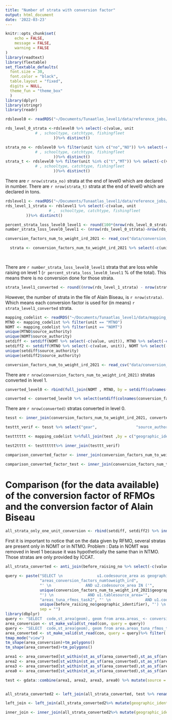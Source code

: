 ```yaml
---
title: "Number of strata with conversion factor"
output: html_document
date: '2022-03-23'
---
```


```r
knitr::opts_chunk$set(
	echo = FALSE,
	message = FALSE,
	warning = FALSE
)
library(readtext)
library(flextable)
set_flextable_defaults(
  font.size = 30,
  font.color = "black",
  table.layout = "fixed",
  digits = NULL,
  theme_fun = "theme_box"
  )
library(dplyr)
library(stringr)
library(readr)
```

```r
rdslevel0 <- readRDS("~/Documents/Tunaatlas_level1/data/reference_jobs/entities/global_catch_firms_Old_with_step_rds_level0/Markdown/OverlappingIATTCWCPFC/rds.rds")

rds_level_0_strata <-rdslevel0 %>% select(-c(value, unit
             # , schooltype, catchtype, fishingfleet
                     ))%>% distinct()

strata_no <- rdslevel0 %>% filter(unit %in% c("no","NO")) %>% select(-c(value, unit
             # , schooltype, catchtype, fishingfleet
                     ))%>% distinct()
strata_t <- rdslevel0 %>% filter(unit %in% c("t","MT")) %>% select(-c(value, unit
             # , schooltype, catchtype, fishingfleet
                     ))%>% distinct()
```

There are `r nrow(strata_no)` strata at the end of level0 which are declared in number.
There are `r nrow(strata_t)` strata at the end of level0 which are declared in tons.


```r
rdslevel1 <- readRDS("~/Documents/Tunaatlas_level1/data/reference_jobs/entities/global_catch_firms_Old_with_step_rds_level0/Markdown/level1raising/rds.rds")
rds_level_1_strata <- rdslevel1 %>% select(-c(value, unit
                   # ,  schooltype, catchtype, fishingfleet
         ))%>% distinct()

percent_strata_loss_level0_level1 <- round(100*(nrow(rds_level_0_strata)-nrow(rds_level_1_strata))/nrow(rdslevel0))
number_strata_loss_level0_level1 <- (nrow(rds_level_0_strata)-nrow(rds_level_1_strata))

conversion_factors_num_to_weight_ird_2021 <- read_csv("data/conversion_factors_num_to_weight_ird_2021.csv") 

  strata <- conversion_factors_num_to_weight_ird_2021 %>% select(-c(unit,conversion_factor, unit_target)) %>% distinct()

  
```

There are `r number_strata_loss_level0_level1` strata that are loss while raising on level 1 (`r percent_strata_loss_level0_level1` % of the total). This means there is no conversion done for those strata.

```r
strata_level1_converted <- round((nrow(rds_level_1_strata) - nrow(strata_t))/nrow(strata))
```


However, the number of strata in the file of Alain Biseau, is `r nrow(strata)`. Which means each conversion factor is used for (in means) `r strata_level1_converted` strata.

```r
mapping_codelist <- readRDS("~/Documents/Tunaatlas_level1/data/mapping_codelist.rds")
MTNO <- mapping_codelist %>% filter(unit == "MTNO")
NOMT <- mapping_codelist %>% filter(unit == "NOMT")
unique(MTNO$source_authority)
unique(NOMT$source_authority)
setdiff <- setdiff(NOMT %>% select(-c(value, unit)), MTNO %>% select(-c(value, unit)))
setdiff2 <- setdiff(MTNO %>% select(-c(value, unit)), NOMT %>% select(-c(value, unit)))
unique(setdiff$source_authority)
unique(setdiff2$source_authority)

conversion_factors_num_to_weight_ird_2021 <- read_csv("data/conversion_factors_num_to_weight_ird_2021.csv")%>% mutate_if(is.Date, as.character)
```

There are `r nrow(conversion_factors_num_to_weight_ird_2021)` stratas converted in level 1.

```r
converted_level0 <- rbind(full_join(NOMT , MTNO, by = setdiff(colnames(MTNO), c("value", "unit") )) %>% rename(NO =value.x, MT = value.y) %>% select(-c(unit.y, unit.x)), full_join(MTNO , NOMT, by = setdiff(colnames(MTNO), c("value", "unit") )) %>% rename(MT =value.x, NO = value.y) %>% select(-c(unit.y, unit.x)))%>% distinct() %>% mutate(conversion_factor = MT/NO) %>% full_join(test, by = c("geographic_identifier"="code")) %>% mutate(geographic_identifier = source) 

converted <- converted_level0 %>% select(setdiff(colnames(conversion_factors_num_to_weight_ird_2021),c("unit", "unit_target")))%>% distinct()
```

There are `r nrow(converted)` stratas converted in level 0.

```r
tesst <- inner_join(conversion_factors_num_to_weight_ird_2021, converted, by = c("gear", "source_authority", "species", "geographic_identifier", "time_start", "time_end")) %>% rename(alain_conversion_factor =conversion_factor.x, rfmo_conversion_factor = conversion_factor.y)

testtt_verif <- tesst %>% select("gear",                 "source_authority",     "species",              "geographic_identifier","time_start",  "time_end"  ) %>% mutate(geographic_identifier = as.character(geographic_identifier))

testttttt <- mapping_codelist %>%full_join(test ,by = c("geographic_identifier"= "code")) %>% mutate(geographic_identifier2 = geographic_identifier, geographic_identifier = as.character(source))

test2tttt <- testttttt%>% inner_join(testtt_verif)

```



```r
comparison_converted_factor <- inner_join(conversion_factors_num_to_weight_ird_2021%>% mutate_if(is.Date, as.character),converted_level0, by = c("gear", "time_start", "time_end", "geographic_identifier", "species"))

comparison_converted_factor_test <- inner_join(conversion_factors_num_to_weight_ird_2021%>% mutate_if(is.Date, as.character),converted_level0, by = c("gear", "time_start", "time_end", "species"))


```

# Comparison (for the data available) of the conversion factor of RFMOs and the conversion factor of Alain Biseau

```r
all_strata_only_one_unit_conversion <- rbind(setdiff, setdiff2) %>% inner_join(rbind(NOMT, MTNO))
```

First it is important to notice that on the data given by RFMO, several stratas are present only in NOMT or in NTMO.
Problem : Data in NOMT was removed in level 1 because it was hypothetically the same than in NTMO.
Those stratas are only provided by ICCAT.

```r
all_strata_converted <- anti_join(before_raising_no %>% select(-c(value, unit)),all_strata_only_one_unit_conversion %>% select(-c(value, unit))) %>% distinct()
```

```r
query <- paste("SELECT \n               u1.codesource_area as geographic_identifier,\n               u2.codesource_area as conv_factor_df_geo_id\n             FROM\n               area.area_labels u1,\n               area.area_labels u2\n             WHERE \n               u2.tablesource_area='", 
               "areas_conversion_factors_numtoweigth_ird", 
               "' \n               AND u2.codesource_area IN ('", 
               unique(conversion_factors_num_to_weight_ird_2021$geographic_identifier), 
               "') \n               AND u1.tablesource_area='", 
               "areas_tuna_rfmos_task2", "' \n               AND u1.codesource_area IN ('", 
               unique(before_raising_no$geographic_identifier), "') \n               AND ST_Contains(u2.geom, u1.geom)", 
               sep = "")
library(dbplyr)
query <- "SELECT  code,st_area(geom), geom from area.areas_ <- conversion_factors_numtoweigth_ird"
area_conversion <- st_make_valid(st_read(con, query = query))
query <- "SELECT  code,st_area(geom), geom from area.areas_tuna_rfmos_task2"
area_converted <- st_make_valid(st_read(con, query = query)%>% filter(!st_is_empty(.)))
tmap_mode("view")
tm_shape(area_conversion)+tm_polygons()
tm_shape(area_converted)+tm_polygons()

area1 <- area_converted[st_within(st_as_sf(area_converted),st_as_sf(area_conversion %>% filter(code == 1))) %>% lengths >0,]
area2 <- area_converted[st_within(st_as_sf(area_converted),st_as_sf(area_conversion %>% filter(code == 2))) %>% lengths >0,]
area3 <- area_converted[st_within(st_as_sf(area_converted),st_as_sf(area_conversion %>% filter(code == 3))) %>% lengths >0,]
area0 <- area_converted[st_within(st_as_sf(area_converted),st_as_sf(area_conversion %>% filter(code == 0))) %>% lengths >0,]

test <- gdata::combine(area1, area2, area3, area0) %>% mutate(source = case_when(source == "area1" ~ 1, source == "area2"~2, source == "area3"~3, TRUE ~ 0))


all_strata_converted2 <- left_join(all_strata_converted, test %>% rename(geographic_identifier = code), by ="geographic_identifier")
```


```r
left_join <- left_join(all_strata_converted2%>% mutate(geographic_identifier = (source)), conversion_factors_num_to_weight_ird_2021 %>% mutate_if(is.Date, as.character) )

inner_join <- inner_join(all_strata_converted2%>% mutate(geographic_identifier = (source)), conversion_factors_num_to_weight_ird_2021 %>% mutate_if(is.Date, as.character) )
```

